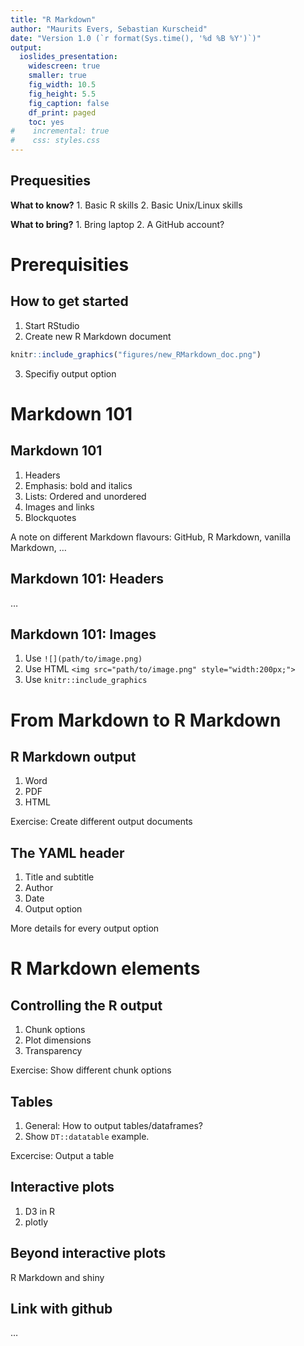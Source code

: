 ```yaml
---
title: "R Markdown"
author: "Maurits Evers, Sebastian Kurscheid"
date: "Version 1.0 (`r format(Sys.time(), '%d %B %Y')`)"
output:
  ioslides_presentation:
    widescreen: true
    smaller: true
    fig_width: 10.5
    fig_height: 5.5
    fig_caption: false
    df_print: paged
    toc: yes
#    incremental: true
#    css: styles.css
---
```


<script type="text/x-mathjax-config">
MathJax.Hub.Config({
  CommonHTML: {
    scale: 130
  }
});
</script>


## Prequesities

**What to know?**
1. Basic R skills
2. Basic Unix/Linux skills

**What to bring?**
1. Bring laptop
2. A GitHub account?


# Prerequisities


## How to get started
1. Start RStudio
2. Create new R Markdown document

```r
knitr::include_graphics("figures/new_RMarkdown_doc.png")
```
3. Specifiy output option


# Markdown 101


## Markdown 101

1. Headers
2. Emphasis: bold and italics
3. Lists: Ordered and unordered
4. Images and links
5. Blockquotes

A note on different Markdown flavours: GitHub, R Markdown, vanilla Markdown, ...


## Markdown 101: Headers

...


## Markdown 101: Images

1. Use `![](path/to/image.png)`
2. Use HTML `<img src="path/to/image.png" style="width:200px;">`
3. Use `knitr::include_graphics`


# From Markdown to R Markdown 


## R Markdown output

1. Word
2. PDF
3. HTML

Exercise: Create different output documents


## The YAML header

1. Title and subtitle
2. Author
3. Date
4. Output option

More details for every output option


# R Markdown elements


## Controlling the R output

1. Chunk options
2. Plot dimensions
3. Transparency

Exercise: Show different chunk options


## Tables

1. General: How to output tables/dataframes?
2. Show `DT::datatable` example.

Excercise: Output a table


## Interactive plots

1. D3 in R
2. plotly


## Beyond interactive plots

R Markdown and shiny


## Link with github

...
